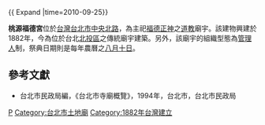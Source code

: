 {{ Expand |time=2010-09-25}}

'''桃源福德宮'''位於[[台灣|台灣]][[台北市|台北市]][[中央北路|中央北路]]，為主祀[[福德正神|福德正神]]之[[道教|道教]]廟宇。該建物興建於1882年，今為位於台北[[北投區|北投區]]之傳統廟宇建築。另外，該廟宇的組織型態為[[管理人|管理人]]制，祭典日期則是每年農曆之[[八月十日|八月十日]]。

==參考文獻==
*台北市民政局編，《台北市寺廟概覽》，1994年，台北市，台北市民政局

[[Category:北投區廟宇|P]]
[[Category:台北市土地廟|Category:台北市土地廟]]
[[Category:1882年台灣建立|Category:1882年台灣建立]]